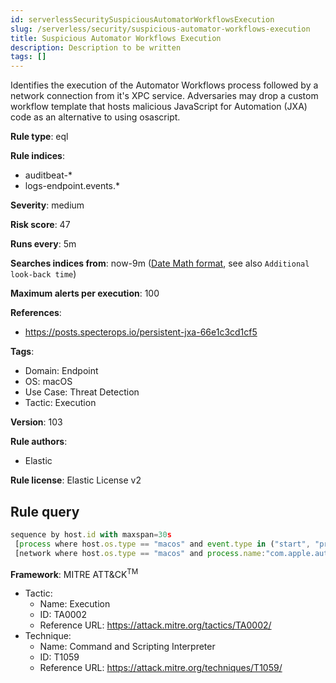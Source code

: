 ```yaml
---
id: serverlessSecuritySuspiciousAutomatorWorkflowsExecution
slug: /serverless/security/suspicious-automator-workflows-execution
title: Suspicious Automator Workflows Execution
description: Description to be written
tags: []
---
```


<div id="suspicious-automator-workflows-execution"></div>

Identifies the execution of the Automator Workflows process followed by a network connection from it's XPC service. Adversaries may drop a custom workflow template that hosts malicious JavaScript for Automation (JXA) code as an alternative to using osascript.

**Rule type**: eql

**Rule indices**: 

* auditbeat-*
* logs-endpoint.events.*

**Severity**: medium

**Risk score**: 47

**Runs every**: 5m

**Searches indices from**: now-9m ([Date Math format](((ref))/common-options.html#date-math), see also <DocLink id="serverlessSecurityRulesUiCreate" section="set-the-rules-schedule">`Additional look-back time`</DocLink>)

**Maximum alerts per execution**: 100

**References**: 

* https://posts.specterops.io/persistent-jxa-66e1c3cd1cf5

**Tags**: 

* Domain: Endpoint
* OS: macOS
* Use Case: Threat Detection
* Tactic: Execution

**Version**: 103

**Rule authors**: 

* Elastic

**Rule license**: Elastic License v2

## Rule query

```js
sequence by host.id with maxspan=30s
 [process where host.os.type == "macos" and event.type in ("start", "process_started") and process.name == "automator"]
 [network where host.os.type == "macos" and process.name:"com.apple.automator.runner"]

```

**Framework**: MITRE ATT&CK<sup>TM</sup>

* Tactic:
    * Name: Execution
    * ID: TA0002
    * Reference URL: https://attack.mitre.org/tactics/TA0002/
* Technique:
    * Name: Command and Scripting Interpreter
    * ID: T1059
    * Reference URL: https://attack.mitre.org/techniques/T1059/

